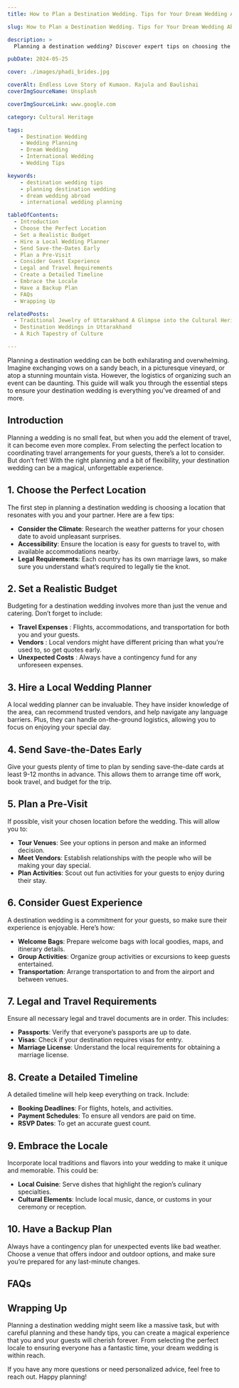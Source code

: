 ```yaml
---
title: How to Plan a Destination Wedding. Tips for Your Dream Wedding Abroad

slug: How to Plan a Destination Wedding. Tips for Your Dream Wedding Abroad

description: >
  Planning a destination wedding? Discover expert tips on choosing the perfect location, managing logistics, and ensuring a memorable experience for you and your guests.

pubDate: 2024-05-25

cover: ./images/phadi_brides.jpg

coverAlt: Endless Love Story of Kumaon. Rajula and Baulishai
coverImgSourceName: Unsplash

coverImgSourceLink: www.google.com

category: Cultural Heritage

tags:
    - Destination Wedding
    - Wedding Planning
    - Dream Wedding
    - International Wedding
    - Wedding Tips

keywords:
    - destination wedding tips
    - planning destination wedding
    - dream wedding abroad
    - international wedding planning

tableOfContents:
  - Introduction
  - Choose the Perfect Location
  - Set a Realistic Budget
  - Hire a Local Wedding Planner
  - Send Save-the-Dates Early
  - Plan a Pre-Visit
  - Consider Guest Experience
  - Legal and Travel Requirements
  - Create a Detailed Timeline
  - Embrace the Locale
  - Have a Backup Plan
  - FAQs
  - Wrapping Up

relatedPosts:
  - Traditional Jewelry of Uttarakhand A Glimpse into the Cultural Heritage
  - Destination Weddings in Uttarakhand
  - A Rich Tapestry of Culture

---
```




Planning a destination wedding can be both exhilarating and overwhelming. Imagine exchanging vows on a sandy beach, in a picturesque vineyard, or atop a stunning mountain vista. However, the logistics of organizing such an event can be daunting. This guide will walk you through the essential steps to ensure your destination wedding is everything you've dreamed of and more.

## Introduction
Planning a wedding is no small feat, but when you add the element of travel, it can become even more complex. From selecting the perfect location to coordinating travel arrangements for your guests, there’s a lot to consider. But don’t fret! With the right planning and a bit of flexibility, your destination wedding can be a magical, unforgettable experience.

## 1. Choose the Perfect Location
The first step in planning a destination wedding is choosing a location that resonates with you and your partner. Here are a few tips:

- **Consider the Climate**: Research the weather patterns for your chosen date to avoid unpleasant surprises.
- **Accessibility**: Ensure the location is easy for guests to travel to, with available accommodations nearby.
- **Legal Requirements**: Each country has its own marriage laws, so make sure you understand what’s required to legally tie the knot.

## 2. Set a Realistic Budget
Budgeting for a destination wedding involves more than just the venue and catering. Don’t forget to include:

- **Travel Expenses** : Flights, accommodations, and transportation for both you and your guests.
- **Vendors** : Local vendors might have different pricing than what you’re used to, so get quotes early.
- **Unexpected Costs** : Always have a contingency fund for any unforeseen expenses.

## 3. Hire a Local Wedding Planner
A local wedding planner can be invaluable. They have insider knowledge of the area, can recommend trusted vendors, and help navigate any language barriers. Plus, they can handle on-the-ground logistics, allowing you to focus on enjoying your special day.

## 4. Send Save-the-Dates Early
Give your guests plenty of time to plan by sending save-the-date cards at least 9-12 months in advance. This allows them to arrange time off work, book travel, and budget for the trip.

## 5. Plan a Pre-Visit
If possible, visit your chosen location before the wedding. This will allow you to:

- **Tour Venues**: See your options in person and make an informed decision.
- **Meet Vendors**: Establish relationships with the people who will be making your day special.
- **Plan Activities**: Scout out fun activities for your guests to enjoy during their stay.

## 6. Consider Guest Experience
A destination wedding is a commitment for your guests, so make sure their experience is enjoyable. Here’s how:

- **Welcome Bags**: Prepare welcome bags with local goodies, maps, and itinerary details.
- **Group Activities**: Organize group activities or excursions to keep guests entertained.
- **Transportation**: Arrange transportation to and from the airport and between venues.

## 7. Legal and Travel Requirements
Ensure all necessary legal and travel documents are in order. This includes:

- **Passports**: Verify that everyone’s passports are up to date.
- **Visas**: Check if your destination requires visas for entry.
- **Marriage License**: Understand the local requirements for obtaining a marriage license.

## 8. Create a Detailed Timeline
A detailed timeline will help keep everything on track. Include:

- **Booking Deadlines**: For flights, hotels, and activities.
- **Payment Schedules**: To ensure all vendors are paid on time.
- **RSVP Dates**: To get an accurate guest count.

## 9. Embrace the Locale
Incorporate local traditions and flavors into your wedding to make it unique and memorable. This could be:

- **Local Cuisine**: Serve dishes that highlight the region’s culinary specialties.
- **Cultural Elements**: Include local music, dance, or customs in your ceremony or reception.

## 10. Have a Backup Plan
Always have a contingency plan for unexpected events like bad weather. Choose a venue that offers indoor and outdoor options, and make sure you’re prepared for any last-minute changes.

## FAQs

<Accordian faqs={post6_faqs} />

## Wrapping Up

Planning a destination wedding might seem like a massive task, but with careful planning and these handy tips, you can create a magical experience that you and your guests will cherish forever. From selecting the perfect locale to ensuring everyone has a fantastic time, your dream wedding is within reach.

If you have any more questions or need personalized advice, feel free to reach out. Happy planning!

